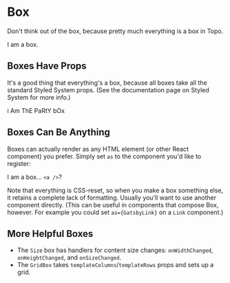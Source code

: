 
<Meta title="Atom/Box" component={Box} />

# Box

Don't think out of the box, because pretty much everything is a box in Topo.

<Canvas>
  <Story name="Standard Everyday Box">
    <Box>I am a box.</Box>
  </Story>
</Canvas>

## Boxes Have Props

It's a good thing that everything's a box, because all boxes take all the standard Styled System props. (See the
documentation page on Styled System for more info.)

<Canvas>
  <Story name="Fancy Box">
    <Box grad="taffy.60" color="green.700" p={8} rounded="full">i Am ThE PaRtY bOx</Box>
  </Story>
</Canvas>

## Boxes Can Be Anything

Boxes can actually render as any HTML element (or other React component) you prefer. Simply set `as` to the component
you'd like to register:

<Canvas>
  <Story name="Box As">
    <Box as="a" href="http://example.com/" target="_blank">I am a box... <Code>&lt;a /&gt;</Code>?</Box>
  </Story>
</Canvas>

Note that everything is CSS-reset, so when you make a box something else, it retains a complete lack of formatting.
Usually you'll want to use another component directly. (This can be useful in components that compose Box, however.
For example you could set `as={GatsbyLink}` on a `Link` component.)


## More Helpful Boxes

- The `Size` box has handlers for content size changes: `onWidthChanged`, `onHeightChanged`, and `onSizeChanged`.
- The `GridBox` takes `templateColumns`/`templateRows` props and sets up a grid.
